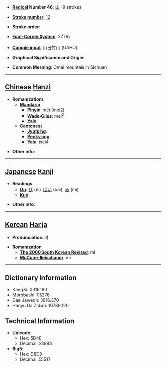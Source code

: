 * '''[[Wiktionary:Chinese radical index| Radical]] Number 46''': [[Wiktionary:Chinese radical index 山|山]]+9 strokes

* '''[[Wiktionary:Chinese total strokes index|Stroke number]]''': [[Wiktionary:Chinese total strokes index 12|12]]

* '''Stroke order''': 

* '''[[Wiktionary:Chinese four corner index|Four-Corner System]]''': 2776<sub>7</sub>

* '''[[Wiktionary:Chinese Cangjie index|Cangjie input]]''': 山日竹山 (UAHU)

* '''Graphical Significance and Origin''': 

* '''Common Meaning''': Omei mountain in Sichuan

----

== [[Chinese]] [[Hanzi]] ==

* '''Romanizations'''
** '''[[Mandarin]]'''
*** '''[[Pinyin]]''': méi (mei2)
*** '''[[Wade-Giles]]''': mei<sup>2</sup>
*** '''[[Yale]]''': 
** '''[[Cantonese]]'''
*** '''[[Jyutping]]''':
*** '''[[Penkyamp]]''': 
*** '''[[Yale]]''': mei4

* '''Other info''': 

----

== [[Japanese]] [[Kanji]] ==

* '''Readings'''
** '''[[On]]''': [[び]] (bi), [[ばい]] (bai), [[み]] (mi)
** '''[[Kun]]''': 

* '''Other info''':  

----

== [[Korean]] [[Hanja]] ==

* '''Pronunciation''': 미

* '''Romanization'''
** '''[[The 2000 South Korean Revised Romanization|The 2000 South Korean Revised]]''': mi
** '''[[McCune-Reischauer]]''': mi

----

== Dictionary Information ==

* KangXi: 0316.160
* Morobashi: 08278
* Dae Jaweon: 0616.370
* Hanyu Da Zidian: 10789.120

== Technical Information ==

* '''Unicode''':
** Hex: 5D4B
** Decimal: 23883
* '''Big5''':
** Hex: D8DD
** Decimal: 55517